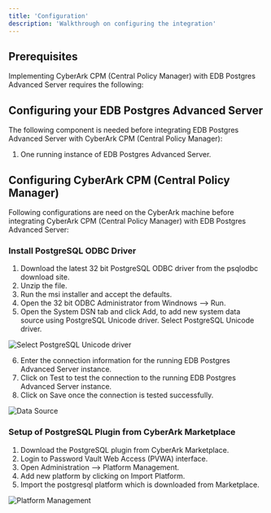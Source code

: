 ```yaml
---
title: 'Configuration'
description: 'Walkthrough on configuring the integration'
---
```


## Prerequisites

Implementing CyberArk CPM (Central Policy Manager) with EDB Postgres Advanced Server requires the following:

## Configuring your EDB Postgres Advanced Server

The following component is needed before integrating EDB Postgres Advanced Server with CyberArk CPM (Central Policy Manager):

1. One running instance of EDB Postgres Advanced Server.

## Configuring CyberArk CPM (Central Policy Manager)

Following configurations are need on the CyberArk machine before integrating CyberArk CPM (Central Policy Manager) with EDB Postgres Advanced Server:

### Install PostgreSQL ODBC Driver

1. Download the latest 32 bit PostgreSQL ODBC driver from the psqlodbc download site.
2. Unzip the file.
3. Run the msi installer and accept the defaults.
4. Open the 32 bit ODBC Administrator from Windnows --> Run.
5. Open the System DSN tab and click Add, to add new system data source using PostgreSQL Unicode driver. Select PostgreSQL Unicode driver.

![Select PostgreSQL Unicode driver](Images/PgUnicodedriver.png)

6. Enter the connection information for the running EDB Postgres Advanced Server instance.
7. Click on Test to test the connection to the running EDB Postgres Advanced Server instance. 
8. Click on Save once the connection is tested successfully.

![Data Source](Images/savedatasource.png)

### Setup of PostgreSQL Plugin from CyberArk Marketplace
 
1. Download the PostgreSQL plugin from CyberArk Marketplace.
2. Login to Password Vault Web Access (PVWA) interface.
3. Open Administration --> Platform Management.
4. Add new platform by clicking on Import Platform.
5. Import the postgresql platform which is downloaded from Marketplace.

![Platform Management](Images/pgplatform.png)
